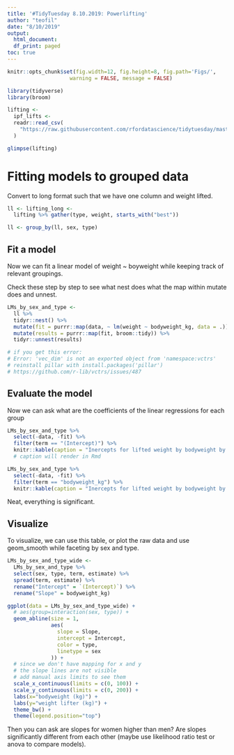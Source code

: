 ```yaml
---
title: '#TidyTuesday 8.10.2019: Powerlifting'
author: "teofil"
date: "8/10/2019"
output:
  html_document:
  df_print: paged
toc: true
---
```

  
  ```r
knitr::opts_chunk$set(fig.width=12, fig.height=8, fig.path='Figs/',
                      warning = FALSE, message = FALSE)
```

```r
library(tidyverse)
library(broom)
```

```r
lifting <-
  ipf_lifts <-
  readr::read_csv(
    "https://raw.githubusercontent.com/rfordatascience/tidytuesday/master/data/2019/2019-10-08/ipf_lifts.csv"
  )
```

```r
glimpse(lifting)
```


# Fitting models to grouped data

Convert to long format  such that we have one column and  weight lifted.

```r
ll <- lifting_long <- 
  lifting %>% gather(type, weight, starts_with("best"))

ll <- group_by(ll, sex, type)

```

## Fit a model

Now we can fit a linear model of  weight ~ boyweight  while keeping track of relevant  groupings.

Check these step by step  to see what nest does  what the map within mutate does  and unnest.

```r
LMs_by_sex_and_type <- 
  ll %>%
  tidyr::nest() %>%
  mutate(fit = purrr::map(data, ~ lm(weight ~ bodyweight_kg, data = .))) %>%
  mutate(results = purrr::map(fit, broom::tidy)) %>% 
  tidyr::unnest(results)

# if you get this error: 
# Error: 'vec_dim' is not an exported object from 'namespace:vctrs'
# reinstall pillar with install.packages('pillar')
# https://github.com/r-lib/vctrs/issues/487
```

## Evaluate the model

Now we can ask what are the coefficients  of the linear regressions for each group
```r
LMs_by_sex_and_type %>% 
  select(-data, -fit) %>% 
  filter(term == "(Intercept)") %>% 
  knitr::kable(caption = "Inercepts for lifted weight by bodyweight by sex and type of lifting")
  # caption will render in Rmd 

LMs_by_sex_and_type %>% 
  select(-data, -fit) %>% 
  filter(term == "bodyweight_kg") %>% 
  knitr::kable(caption = "Inercepts for lifted weight by bodyweight by sex and type of lifting")
```

Neat, everything is significant.

## Visualize

To visualize, we can use this table,  or plot the raw data and use geom_smooth while faceting by sex and type.

```r
LMs_by_sex_and_type_wide <- 
  LMs_by_sex_and_type %>% 
  select(sex, type, term, estimate) %>% 
  spread(term, estimate) %>% 
  rename("Intercept" = `(Intercept)`) %>% 
  rename("Slope" = bodyweight_kg)

ggplot(data = LMs_by_sex_and_type_wide) +
  # aes(group=interaction(sex, type)) +
  geom_abline(size = 1,
              aes(
                slope = Slope,
                intercept = Intercept,
                color = type,
                linetype = sex
              )) +
  # since we don't have mapping for x and y
  # the slope lines are not visible
  # add manual axis limits to see them
  scale_x_continuous(limits = c(0, 100)) +
  scale_y_continuous(limits = c(0, 200)) +
  labs(x="bodyweight (kg)") +
  labs(y="weight lifter (kg)") +
  theme_bw() +
  theme(legend.position="top")
```

Then you can ask are slopes for women higher than men? Are slopes significantly different from each other (maybe use likelihood ratio test or anova to compare models).

